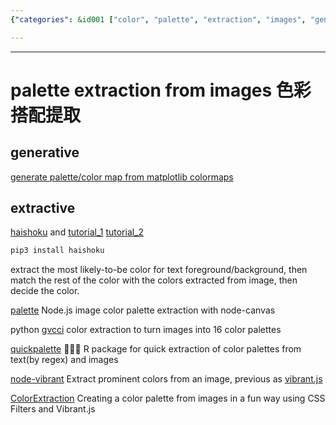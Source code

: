 ```yaml
---
{"categories": &id001 ["color", "palette", "extraction", "images", "generative", "matplotlib", "colormaps", "haishoku"], "category": "Color Palette Extraction", "date": "2022-10-11 10:57:34", "description": "Color palette extraction is a process of obtaining colors from images. Generative methods, like matplotlib colormaps, and extractive methods, such as haishoku, can be used for this purpose. Python and Node.js offer various resources to decide colors based on foreground/background or image colors.", "tags": *id001, "title": "palette extraction from images 色彩搭配提取"}

---
```


------

# palette extraction from images 色彩搭配提取

## generative

[generate palette/color map from matplotlib colormaps](https://blog.csdn.net/Bit_Coders/article/details/121383126)

## extractive

[haishoku](https://github.com/LanceGin/haishoku) and [tutorial_1](https://zhuanlan.zhihu.com/p/452802876) [tutorial_2](https://zhuanlan.zhihu.com/p/421595862)

```bash
pip3 install haishoku
```

extract the most likely-to-be color for text foreground/background, then match the rest of the color with the colors extracted from image, then decide the color.

[palette](https://github.com/tj/palette) Node.js image color palette extraction with node-canvas

python [gvcci](https://github.com/FabriceCastel/gvcci) color extraction to turn images into 16 color palettes

[quickpalette](https://github.com/EmilHvitfeldt/quickpalette) 🏃‍♀️🎨 R package for quick extraction of color palettes from text(by regex) and images

[node-vibrant](https://github.com/Vibrant-Colors/node-vibrant) Extract prominent colors from an image, previous as [vibrant.js](https://github.com/jariz/vibrant.js)

[ColorExtraction](https://github.com/codrops/ColorExtraction) Creating a color palette from images in a fun way using CSS Filters and Vibrant.js

